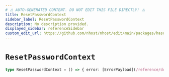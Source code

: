 ```yaml
---
# ⚠️ AUTO-GENERATED CONTENT. DO NOT EDIT THIS FILE DIRECTLY! ⚠️
title: ResetPasswordContext
sidebar_label: ResetPasswordContext
description: No description provided.
displayed_sidebar: referenceSidebar
custom_edit_url: https://github.com/nhost/nhost/edit/main/packages/hasura-auth-js/src/machines/reset-password.ts#L9
---
```


# `ResetPasswordContext`

```ts
type ResetPasswordContext = () => { error: [ErrorPayload](/reference/docgen/nextjs/types/error-payload) | null }
```
